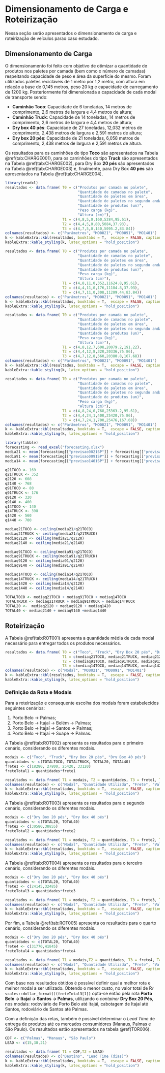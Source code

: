 # Dimensionamento de Carga e Roteirização

Nessa seção serão apresentados o dimensionamento de carga e roteirização de veículos parao caso estudado.

## Dimensionamento de Carga

O dimensionamento foi feito com objetivo de otimizar a quantidade de produtos nos paletes por camada (bem como o número de camadas) respeitando capacidade de peso e área da superfície do mesmo. Foram utilizados paletes recicláveis de 1 metro por 1,2 metro, com altura em relação a base de 0,145 metros, peso 20 kg e capacidade de carregamento de 1200 kg. Posteriormente foi dimensionada a capacidade de cada modal de transporte sendo:

- **Caminhão Toco**: Capacidade de 6 toneladas, 14 metros de comprimento, 2,6 metros de largura e 4,4 metros de altura;
- **Caminhão Truck**: Capacidade de 14 toneladas, 14 metros de comprimento, 2,6 metros de largura e 4,4 metros de altura;
- **Dry box 40 pés**: Capacidade de 27 toneladas, 12,032 metros de comprimento, 2,438 metros de largura e 2,591 metros de altura;
- **Dry box 20 pés**: Capacidade de 21 toneladas, 6,058 metros de comprimento, 2,438 metros de largura e 2,591 metros de altura.


Os resultados para os caminhões do tipo **Toco** são apresentados na Tabela \@ref(tab:CHARGE001), para os caminhões do tipo **Truck** são apresentados na Tabela \@ref(tab:CHARGE002), para Dry Box **20 pés** são apresentados na Tabela \@ref(tab:CHARGE003) e, finalmente, para Dry Box **40 pés** são apresentados na Tabela \@ref(tab:CHARGE004).

```r
library(readxl)
resultados <- data.frame( T0 = c("Produtos por camada no palete",
                                 "Quantidade de camadas no palete",
                                 "Quantidade de paletes em área",
                                 "Quantidade de paletes no segundo andar",
                                 "Quantidade de produtos (un)",
                                 "Peso carga (kg)",
                                 "Altura (cm)"),
                          T1 = c(4,8,5,0,160,5284,95.61),
                          T2 = c(4,4,5,0,80,5084,37.93),
                          T3 = c(4,7,5,0,140,5095.2,83.84))
colnames(resultados) <- c("Parâmetros", "MO0021", "MO0091", "MO1401")
k <- kableExtra::kbl(resultados, booktabs = T,  escape = FALSE, caption = "Dimensionamento de Carga - Toco")
kableExtra::kable_styling(k, latex_options = "hold_position")
```


```r
resultados <- data.frame( T0 = c("Produtos por camada no palete",
                                 "Quantidade de camadas no palete",
                                 "Quantidade de paletes em área",
                                 "Quantidade de paletes no segundo andar",
                                 "Quantidade de produtos (un)",
                                 "Peso carga (kg)",
                                 "Altura (cm)"),
                          T1 = c(4,8,11,0,352,11624.8,95.61),
                          T2 = c(4,4,11,0,176,11184.8,37.93),
                          T3 = c(4,7,11,0,308,11209.44,83.84))
colnames(resultados) <- c("Parâmetros", "MO0021", "MO0091", "MO1401")
k <- kableExtra::kbl(resultados, booktabs = T,  escape = FALSE, caption = "Dimensionamento de Carga - Truck")
kableExtra::kable_styling(k, latex_options = "hold_position")
```


```r
resultados <- data.frame( T0 = c("Produtos por camada no palete",
                                 "Quantidade de camadas no palete",
                                 "Quantidade de paletes em área",
                                 "Quantidade de paletes no segundo andar",
                                 "Quantidade de produtos (un)",
                                 "Peso carga (kg)",
                                 "Altura (cm)"),
                          T1 = c(4,8,12,7,608,20079.2,191.22),
                          T2 = c(4,4,12,8,320,20336,75.86),
                          T3 = c(4,7,12,8,560,20380.8,167.68))
colnames(resultados) <- c("Parâmetros", "MO0021", "MO0091", "MO1401")
k <- kableExtra::kbl(resultados, booktabs = T,  escape = FALSE, caption = "Dimensionamento de Carga - Dry Box 20 pés")
kableExtra::kable_styling(k, latex_options = "hold_position")
```


```r
resultados <- data.frame( T0 = c("Produtos por camada no palete",
                                 "Quantidade de camadas no palete",
                                 "Quantidade de paletes em área",
                                 "Quantidade de paletes no segundo andar",
                                 "Quantidade de produtos (un)",
                                 "Peso carga (kg)",
                                 "Altura (cm)"),
                          T1 = c(4,8,24,0,768,25363.2,95.61),
                          T2 = c(4,4,24,1,400,25420,75.86),
                          T3 = c(4,7,24,1,700,25476,167.68))
colnames(resultados) <- c("Parâmetros", "MO0021", "MO0091", "MO1401")
k <- kableExtra::kbl(resultados, booktabs = T,  escape = FALSE, caption = "Dimensionamento de Carga - Dry Box 40 pés")
kableExtra::kable_styling(k, latex_options = "hold_position")
```

```r
library(tibble)
forecasting <- read_excel("forecasting.xlsx")
media21 <- mean(forecasting[["previsao0021SP"]] + forecasting[["previsao0021TO"]] + forecasting[["previsao0021AM"]])
media91 <- mean(forecasting[["previsao0091SP"]] + forecasting[["previsao0091TO"]] + forecasting[["previsao0091AM"]])
media14 <- mean(forecasting[["previsao1401SP"]] + forecasting[["previsao1401TO"]] + forecasting[["previsao1401AM"]])

q21TOCO <- 160
q21TRUCK <- 352
q2120 <- 608
q2140 <- 768
q91TOCO <- 80
q91TRUCK <- 176
q9120 <- 320
q9140 <- 400
q14TOCO <- 140
q14TRUCK <- 308
q1420 <- 560
q1440 <- 700

mediaq21TOCO <- ceiling(media21/q21TOCO)
mediaq21TRUCK <- ceiling(media21/q21TRUCK)
mediaq2120 <- ceiling(media21/q2120)
mediaq2140 <- ceiling(media21/q2140)

mediaq91TOCO <- ceiling(media91/q21TOCO)
mediaq91TRUCK <- ceiling(media91/q21TRUCK)
mediaq9120 <- ceiling(media91/q2120)
mediaq9140 <- ceiling(media91/q2140)

mediaq14TOCO <- ceiling(media14/q21TOCO)
mediaq14TRUCK <- ceiling(media14/q21TRUCK)
mediaq1420 <- ceiling(media14/q2120)
mediaq1440 <- ceiling(media14/q2140)

TOTALTOCO <- mediaq21TOCO + mediaq91TOCO + mediaq14TOCO
TOTALTRUCK <- mediaq21TRUCK + mediaq91TRUCK + mediaq14TRUCK
TOTAL20 <-  mediaq2120 + mediaq9120 + mediaq1420
TOTAL40 <- mediaq2140 + mediaq9140 +mediaq1440
```

## Roteirização

A Tabela \@ref(tab:ROT001) apresenta a quantidade média de cada modal necessário para entregar todos os produtos necessários.

```r
resultados <- data.frame( T0 = c("Toco", "Truck", "Dry Box 20 pés", "Dry Box 40 pés"),
                          T1 = c(mediaq21TOCO, mediaq21TRUCK, mediaq2120, mediaq2140),
                          T2 = c(mediaq91TOCO, mediaq91TRUCK, mediaq9120, mediaq9140),
                          T3 = c(mediaq14TOCO, mediaq14TRUCK, mediaq1420, mediaq1440 ))
colnames(resultados) <- c("Modal", "MO0021", "MO0091", "MO1401")
k <- kableExtra::kbl(resultados, booktabs = T,  escape = FALSE, caption = "Quantidade média necessária de cada modal")
kableExtra::kable_styling(k, latex_options = "hold_position")
```

### Definição da Rota e Modais


Para a roteirização e consequente escolha dos modais foram estabelecidos seguintes cenários:

1. Porto Belo $\to$ Palmas;
2. Porto Belo $\to$ Itajaí $\to$ Belém $\to$ Palmas;
3. Porto Belo $\to$ Itajaí $\to$ Santos $\to$ Palmas;
4. Porto Belo $\to$ Itajaí $\to$ Suape $\to$ Palmas.

A Tabela \@ref(tab:ROT002) apresenta os resultados para o primeiro cenário, considerando os diferentes modais.

```r
modais <- c("Toco", "Truck", "Dry Box 20 pés", "Dry Box 40 pés")
quantidades <- c(TOTALTOCO, TOTALTRUCK, TOTAL20, TOTAL40)
frete1 <- c(18280, 27800, 25420, 33120)
freteTotal1 = quantidades*frete1

resultados <- data.frame( T1 = modais, T2 = quantidades, T3 = frete1, T4 = freteTotal1)
colnames(resultados) <- c("Modal", "Quantidade Utilizda", "Frete", "Valor Total")
k <- kableExtra::kbl(resultados, booktabs = T,  escape = FALSE, caption = "Custos para Cenário 1")
kableExtra::kable_styling(k, latex_options = "hold_position")
```

A Tabela \@ref(tab:ROT003) apresenta os resultados para o segundo cenário, considerando os diferentes modais.

```r
modais <- c("Dry Box 20 pés", "Dry Box 40 pés")
quantidades <- c(TOTAL20, TOTAL40)
frete2 <- c(30580,38855)
freteTotal2 = quantidades*frete2

resultados <- data.frame( T1 = modais, T2 = quantidades, T3 = frete2, T4 = freteTotal2)
colnames(resultados) <- c("Modal", "Quantidade Utilizda", "Frete", "Valor Total")
k <- kableExtra::kbl(resultados, booktabs = T,  escape = FALSE, caption = "Custos para Cenário 2")
kableExtra::kable_styling(k, latex_options = "hold_position")
```

A Tabela \@ref(tab:ROT004) apresenta os resultados para o terceiro cenário, considerando os diferentes modais.

```r
modais <- c("Dry Box 20 pés", "Dry Box 40 pés")
quantidades <- c(TOTAL20, TOTAL40)
frete3 <- c(24145,32485)
freteTotal3 = quantidades*frete3

resultados <- data.frame( T1 = modais, T2 = quantidades, T3 = frete3, T4 = freteTotal3)
colnames(resultados) <- c("Modal", "Quantidade Utilizda", "Frete", "Valor Total")
k <- kableExtra::kbl(resultados, booktabs = T,  escape = FALSE, caption = "Custos para Cenário 3")
kableExtra::kable_styling(k, latex_options = "hold_position")
```

Por fim, a Tabela \@ref(tab:ROT005) apresenta os resultados para o quarto cenário, considerando os diferentes modais.

```r
modais <- c("Dry Box 20 pés", "Dry Box 40 pés")
quantidades <- c(TOTAL20, TOTAL40)
frete4 <- c(31770,41845)
freteTotal4 = quantidades*frete4

resultados <- data.frame( T1 = modais,T2 = quantidades, T3 = frete4, T4 = freteTotal4)
colnames(resultados) <- c("Modal", "Quantidade Utilizda", "Frete", "Valor Total")
k <- kableExtra::kbl(resultados, booktabs = T,  escape = FALSE, caption = "Custos para Cenário 4")
kableExtra::kable_styling(k, latex_options = "hold_position")
```

Com base nos resultados obtidos é possível definir qual a melhor rota e melhor modal a ser utilizado. Obtendo o menor custo, no valor total de R`r scales::dollar_format()(freteTotal3[1])` opta-se então pela rota **Porto Belo $\to$ Itajaí $\to$ Santos $\to$ Palmas**, utilizando o *container*  **Dry Box 20 Pés**, nos modais: rodoviário de Porto Belo até Itajái, cabotagem de Itajaí até Santos, rodoviário de Santos até Palmas.

Com a definição das retas, também é possível determinar o *Lead Time* de entrega de produtos até os mercados consumidores (Manaus, Palmas e São Paulo). Os resultados estão apresentados na tabela \@ref(TOR006).

```r
CDF <- c("Palmas", "Manaus", "São Paulo")
LEAD <- c(15,30,21)

resultados <- data.frame( T1 = CDF,T2 = LEAD)
colnames(resultados) <- c("Destino", "Lead Time (dias)")
k <- kableExtra::kbl(resultados, booktabs = T,  escape = FALSE, caption = "Lead Times")
kableExtra::kable_styling(k, latex_options = "hold_position")
```
